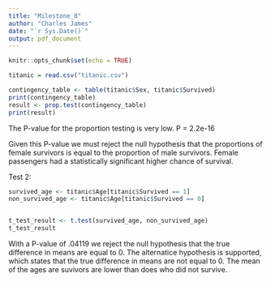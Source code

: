 ```yaml
---
title: "Milestone_8"
author: "Charles James"
date: "`r Sys.Date()`"
output: pdf_document
---
```


```r
knitr::opts_chunk$set(echo = TRUE)
```

```r
titanic = read.csv("titanic.csv")
```

```r
contingency_table <- table(titanic$Sex, titanic$Survived)
print(contingency_table)
result <- prop.test(contingency_table)
print(result)
```
The P-value for the proportion testing is very low. 
P = 2.2e-16

Given this P-value we must reject the null hypothesis that the proportions of female survivors is equal to the proportion of male survivors. 
Female passengers had a statistically significant higher chance of survival. 




Test 2:


```r

survived_age <- titanic$Age[titanic$Survived == 1]
non_survived_age <- titanic$Age[titanic$Survived == 0]


t_test_result <- t.test(survived_age, non_survived_age)
t_test_result
```
With a P-value of .04119 we reject the null hypothesis that the true difference in means are equal to 0. 
The alternatice hypothesis is supported, which states that the true difference in means are not equal to 0. 
The mean of the ages are suvivors are lower than does who did not survive.



